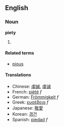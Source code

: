==English==
===Noun===
'''piety'''

# {{stub}}

====Related terms====
*[[pious]]

====Translations====
*Chinese: [[虔誠]], [[虔诚]]
*French: [[piété]] ''f''
*German: [[Frömmigkeit]] ''f''
*Greek: [[ευσέβεια]] ''f''
*Japanese: [[敬愛]]
*Korean: [[경건]]
*Spanish: [[piedad]] ''f''